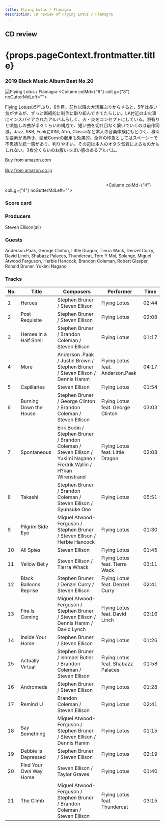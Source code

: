 ```yaml
---
title: Flying Lotus / Flamagra
description: CD review of Flying Lotus / Flamagra
---
```



<h2>CD review</h2>
<h1 className="h1--no--margin">{props.pageContext.frontmatter.title}</h1>
<h3><Link to="/best50/2019/">2019 Black Music Album Best No.20</Link></h3>

<Row  className="image-card-group">
	<Column colMd={"4"} colLg={"4"} noGutterMdLeft="">
       <ImageCard>

![Flying Lotus / Flamagra](../../images/cd/flyinglotus3L.png) 
</ImageCard>
	</Column>
	<Column colMd={"8"} colLg={"8"} noGutterMdLeft="">
	<p>
	Flying Lotusの5年ぶり、6作目。前作以降の大活躍ぶりからすると、5年は長い気がするが、ずっと断続的に制作に取り組んできてたらしい。LA付近の山火事にインスパイアされたアルバムらしく、火・炎をコンセプトにしている。唄有りと唄無しの曲が半々くらいの構成で、短い曲を切れ目なく繋いでいくのは前作同様。Jazz, R&B, FunkにIDM, Afro, Classicなど本人の音楽体験にもとづく、様々な要素が渦巻き、豪華Guestの起用も効果的。全体の印象としてはスペーシーで不思議な統一感があり、判りやすい。その辺は本人のオタク気質によるものかもしれない。3枚分くらいのお腹いっぱい感のあるアルバム。
	</p>
	<a href="https://amzn.to/3eN6JIs">Buy from amazon.com</a>
	<br/>  
	<a href="https://amzn.to/307SmdN">Buy from amazon.co.jp</a>
	<br/>
	<a style="display:inline-block;overflow:hidden;background:url(https://linkmaker.itunes.apple.com/ja-jp/lockup.svg?releaseDate=2019-05-24&kind=album&bubble=apple_music&style=mono-black) no-repeat;width:180px;height:45px;" href="https://geo.music.apple.com/jp/album/flamagra/1459368976?mt=1&app=music&ls=1&at=11lcug"></a>
	<a style="display:inline-block;overflow:hidden;background:url(https://linkmaker.itunes.apple.com/ja-jp/badge-lrg.svg?releaseDate=2019-05-24T00:00:00Z&kind=album&bubble=itunes_music) no-repeat;width:140px;height:45px;" href="https://geo.music.apple.com/jp/album/flamagra/1459368976?app=itunes&at=11lcug"></a>
	</Column>
</Row>
<Row >
	<Column colMd={"4"} colLg={"4"} noGutterMdLeft="">
<div>
  <h3>Score card</h3>
  <SliderJS1 value="4" />
  <SliderJS2 value="1" />
  <SliderJS3 value="1" />
  <SliderJS4 value="9" />
</div>
</Column>
<Column colMd={"8"} colLg={"8"} noGutterMdLeft="">
<div>
<h3>Producers</h3>
<p>
Steven Ellison(all)
</p>
<h3>Guests</h3>
<p>
Anderson.Paak, George Clinton, Little Dragon, Tierra Wack, Denzel Curry, David Linch, Shabazz Palaces, Thundercat, Toro Y Moi, Solange, Miguel Atwood Ferguson, Herbie Hancock, Brandon Coleman, Robert Glasper, Ronald Bruner, Yukimi Nagano</p>
</div>
</Column>
</Row>

<h3>Tracks</h3>

| No. |	 Title                 |	 Composers                                                                                                       |	 Performer                        |	 Time|
| --- |	---------------------- | ------------------------------------------------------------------------------------------------------------------- | ---------------------------------- |	----- |
| 1	  |	Heroes                 | Stephen Bruner / Steven Ellison                                                                                     | Flying Lotus                       |	02:44 |
| 2	  |	Post Requisite         | Stephen Bruner / Steven Ellison                                                                                     | Flying Lotus                       |	02:08 |
| 3	  |	Heroes in a Half Shell | Stephen Bruner / Brandon Coleman / Steven Ellison                                                                   | Flying Lotus                       |	01:17 |
| 4	  |	More                   | Anderson .Paak / Justin Brown / Stephen Bruner / Steven Ellison / Dennis Hamm                                       | Flying Lotus feat. Anderson.Paak   |	04:17 |
| 5	  |	Capillaries            | Steven Ellison                                                                                                      | Flying Lotus                       |	01:54 |
| 6	  |	Burning Down the House | Stephen Bruner / George Clinton / Brandon Coleman / Steven Ellison                                                  | Flying Lotus feat. George Clinton  |	03:03 |
| 7	  |	Spontaneous            | Erik Bodin / Stephen Bruner / Brandon Coleman / Steven Ellison / Yukimi Nagano / Fredrik Wallin / H?kan Wirenstrand | Flying Lotus feat. Little Dragon   |	02:08 |
| 8	  |	Takashi                | Stephen Bruner / Brandon Coleman / Steven Ellison / Syunsuke Ono                                                    | Flying Lotus                       |	05:51 |
| 9	  |	Pilgrim Side Eye       | Miguel Atwood-Ferguson / Stephen Bruner / Steven Ellison / Herbie Hancock                                           | Flying Lotus                       |	01:30 |
| 10  |	All Spies              | Steven Ellison                                                                                                      | Flying Lotus                       |	01:45 |
| 11  |	Yellow Belly           | Steven Ellison / Tierra Whack                                                                                       | Flying Lotus feat. Tierra Wack     |	03:11 |
| 12  |	Black Balloons Reprise | Stephen Bruner / Denzel Curry / Steven Ellison                                                                      | Flying Lotus feat. Denzel Curry    |	02:41 |
| 13  |	Fire Is Coming         | Miguel Atwood-Ferguson / Stephen Bruner / Steven Ellison / Dennis Hamm / David Lynch                                | Flying Lotus feat. David Linch     |	03:16 |
| 14  |	Inside Your Home       | Stephen Bruner / Steven Ellison                                                                                     | Flying Lotus                       |	01:26 |
| 15  |	Actually Virtual       | Stephen Bruner / Ishmael Butler / Brandon Coleman / Steven Ellison                                                  | Flying Lotus feat. Shabazz Palaces |	01:58 |
| 16  |	Andromeda              | Stephen Bruner / Steven Ellison                                                                                     | Flying Lotus                       |	01:28 |
| 17  |	Remind U               | Brandon Coleman / Steven Ellison                                                                                    | Flying Lotus                       |	02:41 |
| 18  |	Say Something          | Miguel Atwood-Ferguson / Stephen Bruner / Steven Ellison / Dennis Hamm                                              | Flying Lotus                       |	01:15 |
| 19  |	Debbie Is Depressed    | Stephen Bruner / Steven Ellison                                                                                     | Flying Lotus                       |	02:19 |
| 20  |	Find Your Own Way Home | Steven Ellison / Taylor Graves                                                                                      | Flying Lotus                       |	01:40 |
| 21  |	The Climb              | Miguel Atwood-Ferguson / Stephen Bruner / Brandon Coleman / Steven Ellison                                          | Flying Lotus feat. Thundercat      |	03:15 | 